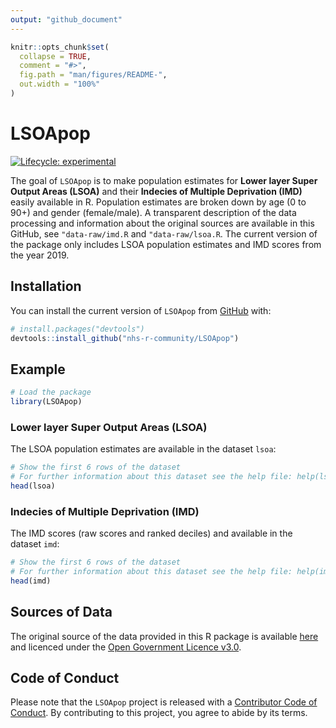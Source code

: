 ```yaml
---
output: "github_document"
---
```


<!-- README.md is generated from README.Rmd. Please edit that file -->

```r
knitr::opts_chunk$set(
  collapse = TRUE,
  comment = "#>",
  fig.path = "man/figures/README-",
  out.width = "100%"
)
```

# LSOApop

<!-- badges: start -->
[![Lifecycle: experimental](https://img.shields.io/badge/lifecycle-experimental-orange.svg)](https://lifecycle.r-lib.org/articles/stages.html#experimental)
<!-- badges: end -->

The goal of `LSOApop` is to make population estimates for **Lower layer Super Output Areas (LSOA)** and their **Indecies of Multiple Deprivation (IMD)** easily available in R.
Population estimates are broken down by age (0 to 90+) and gender (female/male).
A transparent description of the data processing and information about the original sources are available in this GitHub, see `"data-raw/imd.R` and `"data-raw/lsoa.R`.
The current version of the package only includes LSOA population estimates and IMD scores from the year 2019. 

## Installation

You can install the current version of `LSOApop` from [GitHub](https://github.com/) with:

``` r
# install.packages("devtools")
devtools::install_github("nhs-r-community/LSOApop")
```

## Example

```r
# Load the package
library(LSOApop)
```

### Lower layer Super Output Areas (LSOA)

The LSOA population estimates are available in the dataset `lsoa`:

```r
# Show the first 6 rows of the dataset
# For further information about this dataset see the help file: help(lsoa)
head(lsoa)
```
### Indecies of Multiple Deprivation (IMD)

The IMD scores (raw scores and ranked deciles) and available in the dataset `imd`:

```r
# Show the first 6 rows of the dataset
# For further information about this dataset see the help file: help(imd)
head(imd)
```


## Sources of Data

The original source of the data provided in this R package is available [here](https://www.ons.gov.uk/peoplepopulationandcommunity/populationandmigration/populationestimates/datasets/lowersuperoutputareamidyearpopulationestimates) and licenced under the [Open Government Licence v3.0](http://www.nationalarchives.gov.uk/doc/open-government-licence/version/3/).


## Code of Conduct
  
Please note that the `LSOApop` project is released with a [Contributor Code of Conduct](https://contributor-covenant.org/version/2/0/CODE_OF_CONDUCT.html). 
By contributing to this project, you agree to abide by its terms.
